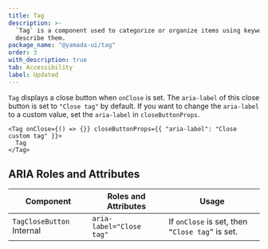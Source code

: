 ```yaml
---
title: Tag
description: >-
  `Tag` is a component used to categorize or organize items using keywords that
  describe them.
package_name: "@yamada-ui/tag"
order: 3
with_description: true
tab: Accessibility
label: Updated
---
```


`Tag` displays a close button when `onClose` is set. The `aria-label` of this close button is set to `"Close tag"` by default. If you want to change the `aria-label` to a custom value, set the `aria-label` in `closeButtonProps`.

```tsx live=false
<Tag onClose={() => {}} closeButtonProps={{ "aria-label": "Close custom tag" }}>
  Tag
</Tag>
```

## ARIA Roles and Attributes

| Component                            | Roles and Attributes     | Usage                                           |
| ------------------------------------ | ------------------------ | ----------------------------------------------- |
| `TagCloseButton` <Tag>Internal</Tag> | `aria-label="Close tag"` | If `onClose` is set, then `“Close tag”` is set. |
